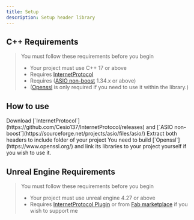 ```yaml
---
title: Setup
description: Setup header library
---
```




## C++ Requirements

> You must follow these requirements before you begin
>  - Your project must use C++ 17 or above
>  - Requires [InternetProtocol](https://github.com/Cesio137/InternetProtocol/releases)
>  - Requires ([ASIO non-boost](https://sourceforge.net/projects/asio/files/asio/) 1.34.x or above)
>  - ([Openssl](https://www.openssl.org/) is only required if you need to use it within the library.)

## How to use

<Steps>
  <Step>
    Download [`InternetProtocol`](https://github.com/Cesio137/InternetProtocol/releases) and [`ASIO non-boost`](https://sourceforge.net/projects/asio/files/asio/)
  </Step>
  <Step>
    Extract both headers to include folder of your project
  </Step>
  <Step>
    You need to build [`Openssl`](https://www.openssl.org/) and link its libraries to your project yourself if you wish to use it.
  </Step>
</Steps>

## Unreal Engine Requirements

> You must follow these requirements before you begin
>  - Your project must use unreal engine 4.27 or above
>  - Requires [InternetProtocol Plugin](https://github.com/Cesio137/InternetProtocol/releases) or from [Fab marketplace](https://www.fab.com/listings/4eb6260b-19ea-4629-a653-250ea1777b8d) if you wish to support me
